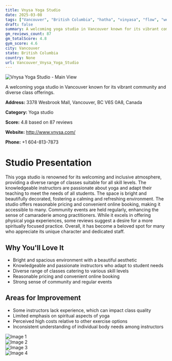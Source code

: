 ```yaml
---
title: Vnysa Yoga Studio
date: 2025-03-08
tags: ["Vancouver", "British Columbia", "hatha", "vinyasa", "flow", "welcoming", "community-focused", "Vancouver"]  
draft: false
summary: A welcoming yoga studio in Vancouver known for its vibrant community and diverse class offerings.
gm_reviews_count: 87
gm_totalScore: 4.8
gym_score: 4.6
city: Vancouver
state: British Columbia
country: None
url: Vancouver_Vnysa_Yoga_Studio
---
```


<div className="aspect-[16/9] relative my-8">
  <img 
    src="https://lh5.googleusercontent.com/p/AF1QipPCL-jJcj0o4q7cKQedrIUAM7_J-e1ZCzEv1SY=w1920-h1080-k-no"
    alt="Vnysa Yoga Studio - Main View"
    className="object-cover absolute inset-0 w-full h-full rounded-lg"
  />
</div>

A welcoming yoga studio in Vancouver known for its vibrant community and diverse class offerings.

**Address:** 3378 Wesbrook Mall, Vancouver, BC V6S 0A8, Canada

**Category:** Yoga studio

**Score:** 4.8 based on 87 reviews

**Website:** http://www.vnysa.com/

**Phone:** +1 604-813-7873

# Studio Presentation

This yoga studio is renowned for its welcoming and inclusive atmosphere, providing a diverse range of classes suitable for all skill levels. The knowledgeable instructors are passionate about yoga and adapt their teaching to meet the needs of all students. The space is bright and beautifully decorated, fostering a calming and refreshing environment. The studio offers reasonable pricing and convenient online booking, making it accessible to many. Community events are held regularly, enhancing the sense of camaraderie among practitioners. While it excels in offering physical yoga experiences, some reviews suggest a desire for a more spiritually focused practice. Overall, it has become a beloved spot for many who appreciate its unique character and dedicated staff.

## Why You'll Love It

- Bright and spacious environment with a beautiful aesthetic
- Knowledgeable and passionate instructors who adapt to student needs
- Diverse range of classes catering to various skill levels
- Reasonable pricing and convenient online booking
- Strong sense of community and regular events

## Areas for Improvement

- Some instructors lack experience, which can impact class quality
- Limited emphasis on spiritual aspects of yoga
- Perceived high costs relative to other exercise options
- Inconsistent understanding of individual body needs among instructors

<div className="grid grid-cols-1 xl:grid-cols-2 gap-4 my-8">
<div className="aspect-[4/3] relative"><img src="https://lh3.googleusercontent.com/p/AF1QipMmOGPETPy-3EzkTBESDrcFZnUaHAmSv93jpdI=w1920-h1080-k-no" alt="Image 1" className="object-cover absolute inset-0 w-full h-full rounded-lg" /></div>
<div className="aspect-[4/3] relative"><img src="https://lh5.googleusercontent.com/p/AF1QipPostDwD9dw4bh4G9JoUvm_DJPQ7IFylYRfTQs=w1920-h1080-k-no" alt="Image 2" className="object-cover absolute inset-0 w-full h-full rounded-lg" /></div>
<div className="aspect-[4/3] relative"><img src="https://lh5.googleusercontent.com/p/AF1QipP51dfK03prYaC37G41mWQoDSIMgg-E0O0xraU=w1920-h1080-k-no" alt="Image 3" className="object-cover absolute inset-0 w-full h-full rounded-lg" /></div>
<div className="aspect-[4/3] relative"><img src="https://lh5.googleusercontent.com/p/AF1QipOExWohQ59V2wfc-Xv8sOgwFK9NlI-mQaoPHTQ=w1920-h1080-k-no" alt="Image 4" className="object-cover absolute inset-0 w-full h-full rounded-lg" /></div>
</div>